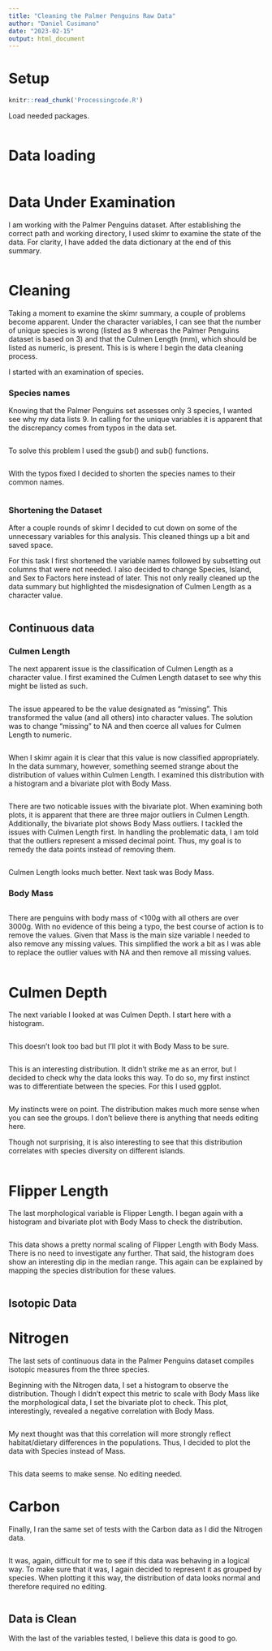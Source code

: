 ```yaml
---
title: "Cleaning the Palmer Penguins Raw Data"
author: "Daniel Cusimano"
date: "2023-02-15"
output: html_document
---
```



# Setup


```r
knitr::read_chunk('Processingcode.R')
```

Load needed packages. 


```r
```

# Data loading


```r
```

# Data Under Examination

I am working with the Palmer Penguins dataset. After establishing the correct path and working directory, I used skimr to examine the state of the data. For clarity, I have added the data dictionary at the end of this summary. 

```r
```


# Cleaning

Taking a moment to examine the skimr summary, a couple of problems become apparent. Under the character variables, I can see that the number of unique species is wrong (listed as 9 whereas the Palmer Penguins dataset is based on 3) and that the Culmen Length (mm), which should be listed as numeric, is present. This is is where I begin the data cleaning process. 

I started with an examination of species. 

###  Species names

Knowing that the Palmer Penguins set assesses only 3 species, I wanted see why my data lists 9. In calling for the unique variables it is apparent that the discrepancy comes from typos in the data set. 

```r
```

To solve this problem I used the gsub() and sub() functions. 

```r
```
With the typos fixed I decided to shorten the species names to their common names. 

```r
```
### Shortening the Dataset

After a couple rounds of skimr I decided to cut down on some of the unnecessary variables for this analysis. This cleaned things up a bit and saved space. 

For this task I first shortened the variable names followed by subsetting out columns that were not needed. I also decided to change Species, Island, and Sex to Factors here instead of later. This not only really cleaned up the data summary but highlighted the misdesignation of Culmen Length as a character value. 

```r
```

## Continuous data
### Culmen Length

The next apparent issue is the classification of Culmen Length as a character value. I first examined the Culmen Length dataset to see why this might be listed as such. 

```r
```

The issue appeared to be the value designated as "missing". This transformed the value (and all others) into character values. The solution was to change "missing" to NA and then coerce all values for Culmen Length to numeric. 



```r
```


When I skimr again it is clear that this value is now classified appropriately. In the data summary, however, something seemed strange about the distribution of values within Culmen Length. I examined this distribution with a histogram and a bivariate plot with Body Mass. 


```r
```
There are two noticable issues with the bivariate plot. When examining both plots, it is apparent that there are three major outliers in Culmen Length. Additionally, the bivariate plot shows Body Mass outliers. I tackled the issues with Culmen Length first. In handling the problematic data, I am told that the outliers represent a missed decimal point. Thus, my goal is to remedy the data points instead of removing them. 

```r
```
Culmen Length looks much better. Next task was Body Mass. 

### Body Mass

```r
```

There are penguins with body mass of <100g with all others are over 3000g. With no evidence of this being a typo, the best course of action is to remove the values. Given that Mass is the main size variable I needed to also remove any missing values. This simplified the work a bit as I was able to replace the outlier values with NA and then remove all missing values. 


```r
```


# Culmen Depth

The next variable I looked at was Culmen Depth. I start here with a histogram.


```r
```

This doesn't look too bad but I'll plot it with Body Mass to be sure. 

```r
```

This is an interesting distribution. It didn't strike me as an error, but I decided to check why the data looks this way. To do so, my first instinct was to differentiate between the species. For this I used ggplot.

```r
```

My instincts were on point. The distribution makes much more sense when you can see the groups. I don't believe there is anything that needs editing here. 

Though not surprising, it is also interesting to see that this distribution correlates with species diversity on different islands. 

```r
```

# Flipper Length

The last morphological variable is Flipper Length. I began again with a histogram and bivariate plot with Body Mass to check the distribution. 

```r
```

This data shows a pretty normal scaling of Flipper Length with Body Mass. There is no need to investigate any further. That said, the histogram does show an interesting dip in the median range. This again can be explained by mapping the species distribution for these values. 

```r
```

## Isotopic Data

# Nitrogen

The last sets of continuous data in the Palmer Penguins dataset compiles isotopic measures from the three species. 

Beginning with the Nitrogen data, I set a histogram to observe the distribution. Though I didn't expect this metric to scale with Body Mass like the morphological data, I set the bivariate plot to check. This plot, interestingly, revealed a negative correlation with Body Mass.

```r
```


My next thought was that this correlation will more strongly reflect habitat/dietary differences in the populations. Thus, I decided to plot the data with Species instead of Mass.

```r
```

This data seems to make sense. No editing needed. 

# Carbon

Finally, I ran the same set of tests with the Carbon data as I did the Nitrogen data. 

```r
```

It was, again, difficult for me to see if this data was behaving in a logical way. To make sure that it was, I again decided to represent it as grouped by species. When plotting it this way, the distribution of data looks normal and therefore required no editing. 

```r
```

## Data is Clean

With the last of the variables tested, I believe this data is good to go. 

```r
```

